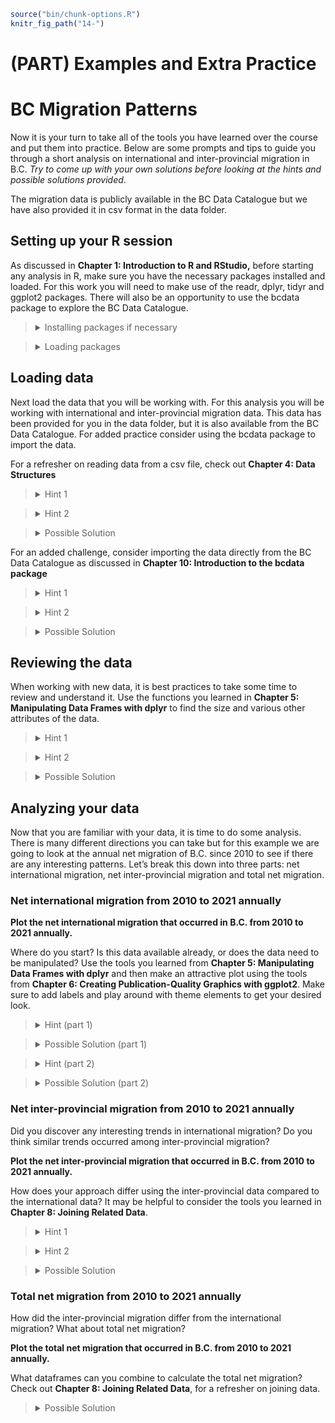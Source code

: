 

```r
source("bin/chunk-options.R")
knitr_fig_path("14-")
```

# (PART) Examples and Extra Practice {-}

# BC Migration Patterns {-}

Now it is your turn to take all of the tools you have learned over the course and put them into practice.
Below are some prompts and tips to guide you through a short analysis on international and inter-provincial migration in B.C.
*Try to come up with your own solutions before looking at the hints and possible solutions provided*.

The migration data is publicly available in the BC Data Catalogue but we have also provided it in csv format in the data folder.

## Setting up your R session

As discussed in **Chapter 1: Introduction to R and RStudio,** before starting any analysis in R, make sure you have the necessary packages installed and loaded.
For this work you will need to make use of the readr, dplyr, tidyr and ggplot2 packages.
There will also be an opportunity to use the bcdata package to explore the BC Data Catalogue.

> <details>
> <summary>
> Installing packages if necessary
> </summary>
> ```{r, eval = FALSE}
> install.packages("readr")
> install.packages("dplyr")
> install.packages("tidyr")
> install.packages("ggplot2")
> install.packages("bcdata")
> ```
> </details>

> <details>
> <summary>
> Loading packages
> </summary>
> ```{r, message = FALSE}
> library(readr)
> library(dplyr)
> library(tidyr)
> library(ggplot2)
> library(bcdata)
> ```
> </details>

## Loading data

Next load the data that you will be working with.
For this analysis you will be working with international and inter-provincial migration data.
This data has been provided for you in the data folder, but it is also available from the BC Data Catalogue.
For added practice consider using the bcdata package to import the data.

For a refresher on reading data from a csv file, check out **Chapter 4: Data Structures**

> <details>
> <summary>
> Hint 1
> </summary>
> Use the read_csv function
> </details>

> <details>
> <summary>
> Hint 2
> </summary>
> Review the help pages if needed
> ```{r, message = FALSE, eval = FALSE}
> ?read_csv
> ```
> </details>

> <details>
> <summary>
> Possible Solution
> </summary>
> ```{r, message = FALSE}
> international <- read_csv(file = "data/international_migration.csv")
> interprovincial <- read_csv(file = "data/interprovincial_migration.csv")
> ```
> </details>

For an added challenge, consider importing the data directly from the BC Data Catalogue as discussed in **Chapter 10: Introduction to the bcdata package**

> <details>
> <summary>
> Hint 1
> </summary>
> Use the bcdc_search function to search the data catalogue for records relating to migration
> ```{r, message = FALSE, eval = FALSE}
> bcdc_search("migration")
> ```
> </details>

> <details>
> <summary>
> Hint 2
> </summary>
> The first title from the resulting search Inter-provincial and International migration (csv) sounds correct.
> Use the record ID to find the IDs for the desired data sets (or resources).
> ```{r, message = FALSE}
> migration_resources <- bcdc_tidy_resources('56610cfc-02ba-41a7-92ef-d9609ef507f1')
> migration_resources %>% select(name, id)
> ```
> </details>

> <details>
> <summary>
> Possible Solution
> </summary>
> Import the first two resources, interprovincial_migration and international_migration.
> ```{r, message = FALSE}
> international <- bcdc_get_data(record = "56610cfc-02ba-41a7-92ef-d9609ef507f1",
>                          resource = "c99d63f6-5ec4-4ac0-9c07-c0352f2f1928")
>                          
> interprovincial <- bcdc_get_data(record = "56610cfc-02ba-41a7-92ef-d9609ef507f1",
>                      resource = "95579825-bfa2-4cab-90fa-196e0ecc8626")
> ```
> </details>

## Reviewing the data

When working with new data, it is best practices to take some time to review and understand it.
Use the functions you learned in **Chapter 5: Manipulating Data Frames with dplyr** to find the size and various other attributes of the data.

> <details>
> <summary>
> Hint 1
> </summary>
> -   What are the columns in the international migration data, how are they related?
> -   What are the columns in the inter-provincial migration data, how are they related?
> -   How does the structure of the inter-provincial data differ from the international data?
> -   What is the frequency of the data (Annual, Quarterly, Monthly, etc.)?
> -   Is there anything else worth noting?
> </details>

> <details>
> <summary>
> Hint 2
> </summary>
> Consider using some of the following functions: `summary()`, `str()`, `dim()`, `nrow()`, `names()`, `head()`
> </details>

> <details>
> <summary>
> Possible Solution
> </summary>
> **International migration data:**
>
> -   The international migration data has 204 rows and 8 columns.
> -   The data is recorded quarterly from 1971 to 2022.
> -   The column names are Year, Quarter, Immigrants, Emigrants, Net_non_permanent_residents, Net_temporary_emigrants, Returning_emigrants, Net_migration.
> -   The column Net_migration can be calculated from the other columns as: `Net_migration = Immigrants - Emigrants + Net_non_permanent_residents - Net_temporary_emigrants + Returning_emigrants`
> -   This dataframe only contains values for B.C.
>
>
> **Inter-provincial migration data:**
>
> -   The inter-provincial migration data has 2,572 rows and 17 observations.
> -   The data is also recorded quarterly from 1971 to 2022.
> -   The column names are Year, Quarter, Origin, Acronyms of the 10 provinces and 3 territories, Total.
> -   This data is set up in a crosstab structure where, for example, a value in a row with Origin = "B.C." in the column "N.L." represents the number of people that migrated from B.C. to N.L. in that year and quarter.
> -   The Total column is equal to the sum of all of the provincial/territorial columns and represents the total number of people that migrated "OUT" of the province/territory listed in the Origin column for that year and quarter.
> -   This dataframe contains all of the inter-provincial migration across Canada.
> </details>

## Analyzing your data

Now that you are familiar with your data, it is time to do some analysis.
There is many different directions you can take but for this example we are going to look at the annual net migration of B.C.
since 2010 to see if there are any interesting patterns.
Let's break this down into three parts: net international migration, net inter-provincial migration and total net migration.

### Net international migration from 2010 to 2021 annually

**Plot the net international migration that occurred in B.C. from 2010 to 2021 annually.**

Where do you start?
Is this data available already, or does the data need to be manipulated?
Use the tools you learned from **Chapter 5: Manipulating Data Frames with dplyr** and then make an attractive plot using the tools from **Chapter 6: Creating Publication-Quality Graphics with ggplot2**.
Make sure to add labels and play around with theme elements to get your desired look.

> <details>
> <summary>
> Hint (part 1)
> </summary>
> You will need to manipulate the data before plotting.
> Consider the which years are to be plotted and the frequency.
> Consider what column/columns contain the most relevant data.
> </details>

> <details>
> <summary>
> Possible Solution (part 1)
> </summary>
> Filter the data for the correct years to be included (greater than or equal to 2010 but less than 2022).
> To get the annual amount, group by year and sum Net_migration.
>
> ```{r, message = FALSE}
> plot_data_net_international <- international %>%
>   filter(Year >= 2010, Year < 2022) %>%
>   group_by(Year) %>%
>   summarize(Net_international = sum(Net_migration))
> ```
> </details>

> <details>
> <summary>
> Hint (part 2)
> </summary>
> Start with a basic plot.
> What is the mapping?
> What geom would work best?
> ```{r, message = FALSE, eval = FALSE}
> ggplot(data = plot_data_net_international, mapping = aes(x = ??, y = ??)) +
> geom_??
> ```
> </details>

> <details>
> <summary>
> Possible Solution (part 2)
> </summary>
> Here is a possible plot.
> Try to make your plot even more polished/customized.
> ```{r, message = FALSE}
> ggplot(plot_data_net_international, aes(x = Year, y = Net_international)) +
>   geom_line() +
>   geom_point(color = "blue") +
>   labs(title = "Net international migration in B.C.",
>        subtitle = "Annually from 2010 to 2021",
>        y = "") +
>   theme_light() +
>   theme()
> ```
> </details>

### Net inter-provincial migration from 2010 to 2021 annually

Did you discover any interesting trends in international migration?
Do you think similar trends occurred among inter-provincial migration?

**Plot the net inter-provincial migration that occurred in B.C. from 2010 to 2021 annually.**

How does your approach differ using the inter-provincial data compared to the international data?
It may be helpful to consider the tools you learned in **Chapter 8: Joining Related Data**.

> <details>
> <summary>
> Hint 1
> </summary>
> Net inter-provincial migration is not provided in the inter-provincial data so you will need to calculate it.
> Consider how you would manipulate the data to get the total "IN" migration to B.C., then consider how you would get the total "OUT" migration from B.C.
> </details>

> <details>
> <summary>
> Hint 2
> </summary>
> The column B.C. in the data represents all of the migration "IN" to B.C.
> The Total column represents the total amount of "OUT" for the province/territory listed in the Origin column.
> </details>

> <details>
> <summary>
> Possible Solution
> </summary>
> Calculate the annual "IN" migration with the following:
> ```{r, message = FALSE}
> in_prov <- interprovincial %>%
>   filter(Year >= 2010, Year < 2022) %>%
>   group_by(Year) %>%
>   summarize(In_provincial = sum(B.C.))
> ```
> Calculate the annual "OUT" migration with the following:
> ```{r, message = FALSE}
> out_prov <- interprovincial %>%
>   filter(Year >= 2010, Year < 2022) %>%
>   filter(Origin == "B.C.") %>%
>   group_by(Year)  %>%
>   summarize(Out_provincial = sum(Total))
> ```
> Join the two dataframes to calculate the "NET" migration.
> ```{r, message = FALSE}
> plot_data_net_interprovincial <- in_prov %>%
>   left_join(out_prov, by = c("Year")) %>%
>   mutate(Net_provincial = In_provincial - Out_provincial)
> ```
> Create a plot.
> ```{r, message = FALSE}
> ggplot(plot_data_net_interprovincial, aes(x = Year, y = Net_provincial)) +
>   geom_line() +
>   geom_point(color = "blue") +
>   labs(title = "Net interprovincial migration in B.C.",
>        subtitle = "Annually from 2010 to 2021",
>        y = "") +
>   theme_light() +
>   theme()
> ```
> </details>

### Total net migration from 2010 to 2021 annually

How did the inter-provincial migration differ from the international migration?
What about total net migration?

**Plot the total net migration that occurred in B.C. from 2010 to 2021 annually.**

What dataframes can you combine to calculate the total net migration?
Check out **Chapter 8: Joining Related Data**, for a refresher on joining data.

> <details>
> <summary>
> Possible Solution
> </summary>
> Combine the two plot_data dataframes that you created in the previous steps.
> Join by year.
> Then, calculate the total net migration by summing the international and inter-provincial.
> ```{r, message = FALSE}
> plot_data_total_net_migration <- plot_data_net_international %>%
>   left_join(plot_data_net_interprovincial, by = c("Year")) %>%
>   mutate(Net_migration = Net_international + Net_provincial)
> ```
> Create a plot.
> ```{r, message = FALSE}
>  ggplot(plot_data_total_net_migration, aes(x = Year, y = Net_migration)) +
>    geom_line() +
>    geom_point(color = "blue") +
>    labs(title = "Total net migration in B.C.",
>         subtitle = "Annually from 2010 to 2021",
>         y = "") +
>    theme_light() +
>    theme()
> ```
> </details>

<!-- ** stop here ** -->

<!-- Below contains some additional examples but is incomplete and un-formatted. -->

<!-- On average, does provincial/international migration vary depending on the time of year. -->

<!-- Is there a quarter that has more international migration, more provincial migration, more out/in, etc.  -->

<!-- Note: international IN = Immigrants + Net non-permanent Residents + Returning emigrants -->

<!--       international OUT = Emigrants + Net temporary emigrants -->

<!-- ```{r} -->

<!--  mig2 <- mig %>%  -->

<!--   mutate(in_inter = Immigrants + Net_non_permanent_residents + Returning_emigrants, -->

<!--          out_inter = Emigrants + Net_temporary_emigrants) -->

<!-- mig2 %>% -->

<!--   group_by(Quarter) %>% -->

<!--   summarize(avg_out_prov = mean(out_prov), -->

<!--             avg_out_inter = mean(out_inter), -->

<!--             avg_in_prov = mean(in_prov), -->

<!--             avg_in_inter = mean(in_inter), -->

<!--             avg_net_mig = mean(total_net)) -->

<!-- ## Q2, Q3 (Apr-Sep) more people coming and going -->

<!-- ## Q1, Q4 (Oct-March) lower time for migration in the year -->

<!-- ## Does not differ much whether provincial, international, in or out -->

<!-- ``` -->

<!-- plot over the years to see if the trends align with the averages; make separate charts for in/out, prov/international -->

<!-- ```{r} -->

<!-- ## have to prep data for ploting -->

<!-- plot_data_1 <- mig2 %>% -->

<!--   select(Year, Quarter, out_prov, out_inter, in_prov, in_inter, total_net) %>% -->

<!--   pivot_longer(-c(Year, Quarter), names_to = "mig_type", values_to = "values") %>% -->

<!--   mutate(Quarter = factor(Quarter, levels = c(1, 2 ,3, 4))) -->

<!-- ggplot(data = plot_data_1, mapping = aes(x = Year, y = values)) + -->

<!--   geom_line(aes(color = Quarter)) +  -->

<!--   facet_wrap(facets = vars(mig_type)) -->

<!-- ``` -->

<!-- plot data from last 5 years -->

<!-- ```{r} -->

<!-- ggplot(data = plot_data_1 %>% filter(Year >= 2018), mapping = aes(x = Year, y = values)) + -->

<!--   geom_line(aes(color = Quarter)) +  -->

<!--   facet_wrap(facets = vars(mig_type)) -->

<!-- ## due to timing of pandemic, Q2/Q3 which normally have the most migration, had the least international in migration in 2020 -->

<!-- ## so far in 2022, there has been a big recovery in international in - surpassing pre-pandemic numbers, similar increases seen in prov mig (in & out) -->

<!-- ``` -->

<!-- what regions most impacted by pandemic with regards to prov migration -->

<!-- (Atlantic Provinces = N.L., P.E.I., N.S., N.B.; -->

<!--  Central Canada = Que., Ont.; -->

<!--  Prairie Provinces = Man., Sask., Alta.; -->

<!--  West Coast = B.C.; -->

<!--  Northern Territories = Y.T., N.W.T., Nvt.) -->

<!-- ```{r, interprov-all} -->

<!-- ## find the net provincial migration for all provinces -->

<!-- net_prov <- interprov %>% -->

<!--   rename(Out = Total) %>% -->

<!--   pivot_longer(-c(Year, Quarter, Origin, Out), names_to = "Destination", values_to = "n") %>% -->

<!--   group_by(Year, Quarter, Destination) %>% -->

<!--   mutate("In" = sum(n)) %>% -->

<!--   filter(Origin == Destination) %>% -->

<!--   mutate(Net = In - Out) %>% -->

<!--   ## note province and destination are now equal, only need to retain one,  -->

<!--   ## remember to ungroup -->

<!--   ungroup() %>% -->

<!--   select(Year, Quarter, Province = Origin, Out, In, Net) -->

<!-- net_regions <- net_prov %>% -->

<!--   mutate(Region = case_when(Province %in% c("N.L.", "P.E.I.", "N.S.", "N.B.") ~ "Atlantic Provinces", -->

<!--                             Province %in% c("Que.", "Ont.") ~ "Central Canada", -->

<!--                             Province %in% c("Man.", "Sask.", "Alta.") ~ "Prairie Provinces", -->

<!--                             Province == "B.C." ~ "West Coast", -->

<!--                             Province %in% c("Y.T.", "N.W.T.", "Nvt.") ~ "Northern Territories")) %>% -->

<!--   group_by(Year, Quarter, Region) %>% -->

<!--   summarize(In = sum(In), -->

<!--             Out = sum(Out), -->

<!--             Net = sum(Net)) -->

<!-- net_reg_annual <- net_regions %>% -->

<!--   group_by(Year, Region) %>% -->

<!--   summarize(In = sum(In), -->

<!--             Out = sum(Out), -->

<!--             Net = sum(Net)) -->

<!-- ``` -->

<!-- plot -->

<!-- ```{r} -->

<!-- ## filter 2010-2021 -->

<!-- ggplot(net_reg_annual %>% filter(Year >= 2010, Year < 2022), aes(x = Year, y = Net)) + -->

<!--   geom_line(aes(color = Region)) + -->

<!--   geom_point() -->

<!-- ## Atlantic provinces/BC saw a increases in net mig 2020=2021 -->

<!-- ## Central Canada saw a big decrease in net mig 2020-2021 -->

<!-- ``` -->

<!-- What regions were BC-ians coming, going to, did the main origin, destination change over the pandemic? -->

<!-- ```{r} -->

<!-- ## -->

<!-- main_orig <- interprov %>% -->

<!--   filter(Year >= 2012) %>% -->

<!--   select(Year, Quarter, Origin, B.C.) %>% -->

<!--   group_by(Year, Origin) %>% -->

<!--   summarize(values = sum(B.C.)) %>% -->

<!--   mutate(max = max(values)) %>% -->

<!--   filter(values == max) -->

<!-- #Main destination province over last 10 years -->

<!-- main_dest <- interprov %>% -->

<!--   filter(Origin == "B.C.", Year >= 2012) %>% -->

<!--   group_by(Year, Origin) %>% -->

<!--   summarize_all(sum) %>% -->

<!--   pivot_longer(-c(Year, Quarter, Origin, Total), names_to = "province", values_to = "values") %>% -->

<!--   mutate(max = max(values)) %>% -->

<!--   filter(values == max) -->

<!-- ## least origin, least destination -->

<!-- ``` -->
